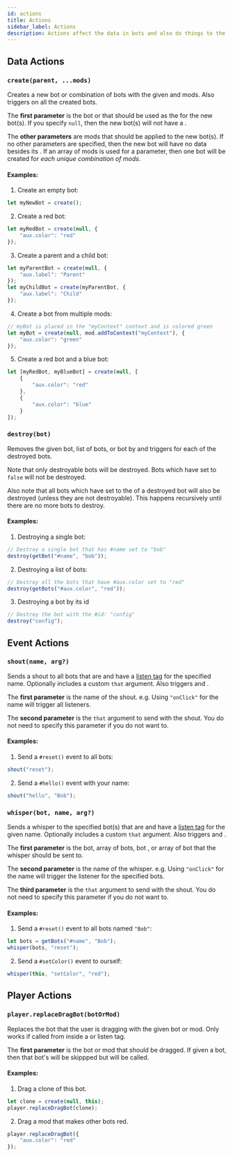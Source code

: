 ```yaml
---
id: actions
title: Actions
sidebar_label: Actions
description: Actions affect the data in bots and also do things to the outside world.
---
```



## Data Actions

### `create(parent, ...mods)`

<FunctionCode name='create' />

Creates a new bot or combination of bots with the given <TagLink tag='aux.creator'/> and mods. Also triggers <TagLink tag='onCreate()'/> on all the created bots.

The **first parameter** is the bot or <TagLink tag='id'/> that should be used as the <TagLink tag='aux.creator'/> for the new bot(s).
If you specify `null`, then the new bot(s) will not have a <TagLink tag='aux.creator'/>.

The **other parameters** are mods that should be applied to the new bot(s).
If no other parameters are specified, then the new bot will have no data besides its <TagLink tag='id'/>.
If an array of mods is used for a parameter, then one bot will be created for _each unique combination of mods_.

#### Examples:

1. Create an empty bot:
```typescript
let myNewBot = create();
```

2. Create a red bot:
```typescript
let myRedBot = create(null, {
    "aux.color": "red"
});
```

3. Create a parent and a child bot:
```typescript
let myParentBot = create(null, {
    "aux.label": "Parent"
});
let myChildBot = create(myParentBot, {
    "aux.label": "Child"
});
```

4. Create a bot from multiple mods:
```typescript
// myBot is placed in the "myContext" context and is colored green
let myBot = create(null, mod.addToContext("myContext"), {
    "aux.color": "green"
});
```

5. Create a red bot and a blue bot:
```typescript
let [myRedBot, myBlueBot] = create(null, [
    {
        "aux.color": "red"
    },
    {
        "aux.color": "blue"
    }
]);
```

### `destroy(bot)`

<FunctionCode name='destroy' />

Removes the given bot, list of bots, or bot by <TagLink tag='id'/> and triggers <TagLink tag='onDestroy()'/> for each of the destroyed bots.

Note that only destroyable bots will be destroyed.
Bots which have <TagLink tag='aux.destroyable'/> set to `false` will not be destroyed.

Also note that all bots which have <TagLink tag='aux.creator'/> set to the <TagLink tag='id'/> of a destroyed bot will also be destroyed (unless they are not destroyable).
This happens recursively until there are no more bots to destroy.

#### Examples:

1. Destroying a single bot:
```typescript
// Destroy a single bot that has #name set to "bob"
destroy(getBot("#name", "bob"));
```

2. Destroying a list of bots:
```typescript
// Destroy all the bots that have #aux.color set to "red"
destroy(getBots("#aux.color", "red"));
```

3. Destroying a bot by its id
```typescript
// Destroy the bot with the #id: "config"
destroy("config");
```

## Event Actions

### `shout(name, arg?)`

<FunctionCode name='shout' />

Sends a shout to all bots that are <TagLink tag='aux.listening'/> and have a [listen tag][listen-tag] for the specified name. Optionally includes a custom `that` argument.
Also triggers <TagLink tag='onListen()'/> and <TagLink tag='onAnyListen()'/>.

The **first parameter** is the name of the shout. e.g. Using `"onClick"` for the name will trigger all <TagLink tag='onClick()'/> listeners.

The **second parameter** is the `that` argument to send with the shout. You do not need to specify this parameter if you do not want to.

#### Examples:

1. Send a `#reset()` event to all bots:
```typescript
shout("reset");
```

2. Send a `#hello()` event with your name:
```typescript
shout("hello", "Bob");
```

### `whisper(bot, name, arg?)`

<FunctionCode name='whisper' />

Sends a whisper to the specified bot(s) that are <TagLink tag='aux.listening'/> and have a [listen tag][listen-tag] for the given name. Optionally includes a custom `that` argument.
Also triggers <TagLink tag='onListen()'/> and <TagLink tag='onAnyListen()'/>.

The **first parameter** is the bot, array of bots, bot <TagLink tag='id'/>, or array of bot <TagLink tag='id'/> that the whisper should be sent to.

The **second parameter** is the name of the whisper. e.g. Using `"onClick"` for the name will trigger the <TagLink tag='onClick()'/> listener for the specified bots.

The **third parameter** is the `that` argument to send with the shout. You do not need to specify this parameter if you do not want to.

#### Examples:

1. Send a `#reset()` event to all bots named `"Bob"`:
```typescript
let bots = getBots("#name", "Bob");
whisper(bots, "reset");
```

2. Send a `#setColor()` event to ourself:
```typescript
whisper(this, "setColor", "red");
```

## Player Actions

### `player.replaceDragBot(botOrMod)`

<FunctionCode name='replaceDragBot'/>

Replaces the bot that the user is dragging with the given bot or mod.
Only works if called from inside a <TagLink tag='onBotDrag()'/> or <TagLink tag='onAnyBotDrag()'/> listen tag.

The **first parameter** is the bot or mod that should be dragged. 
If given a bot, then that bot's <TagLink tag='onBotDrag()'/> will be skippped but <TagLink tag='onBotDrop()'/> will be called.

#### Examples:

1. Drag a clone of this bot.
```typescript
let clone = create(null, this);
player.replaceDragBot(clone);
```

2. Drag a mod that makes other bots red.
```typescript
player.replaceDragBot({
    "aux.color": "red"
});
```

[listen-tag]: docs/listen-tags